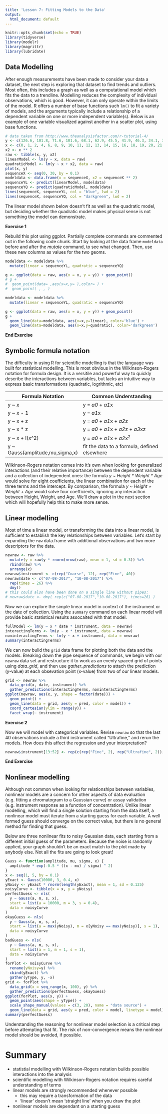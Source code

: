 ```yaml
---
title: 'Lesson 7: Fitting Models to the Data'
output:
  html_document: default
---
```


```r
knitr::opts_chunk$set(echo = TRUE)
library(tidyverse)
library(modelr)
library(magrittr)
library(lubridate)
```

## Data Modelling

After enough measurements have been made to consider your data a dataset, the next step is exploring that dataset to find trends and outliers. Most often, this includes a graph as well as a computational model which fits the data to a trendline. Modelling reduces the complexity of individual observations, which is good. However, it can only operate within the limits of the model. R offers a number of base functions such `lm()` to fit a variety of models, and the arguments typically include a relationship of a dependent variable on one or more independent variable(s). Below is an example of one variable visualized against another in a scatter plot, using base functions.

```r
# data taken from http://www.theanalysisfactor.com/r-tutorial-4/
y <- c(126.6, 101.8, 71.6, 101.6, 68.1, 62.9, 45.5, 41.9, 46.3, 34.1, 38.2, 41.7, 24.7, 41.5, 36.6, 19.6, 22.8, 29.6, 23.5, 15.3, 13.4, 26.8, 9.8, 18.8, 25.9, 19.3)
x <- c(0, 1, 2, 4, 6, 8, 9, 10, 11, 12, 13, 14, 15, 16, 18, 19, 20, 21, 22, 24, 25, 26, 27, 28, 29, 30)
x2 <- x ** 2
raw <- tibble(x, y, x2)
linearModel <- lm(y ~ x, data = raw)
quadraticModel <- lm(y ~ x + x2, data = raw)
plot(x, y)
sequenceX <- seq(0, 30, by = 0.1)
modeldata <- data.frame(x = sequenceX, x2 = sequenceX ** 2)
sequenceYL <- predict(linearModel, modeldata)
sequenceYQ <- predict(quadraticModel, modeldata)
lines(sequenceX, sequenceYL, col = "blue", lwd = 2)
lines(sequenceX, sequenceYQ, col = "darkgreen", lwd = 2)
```

The linear model shown below doesn't fit as well as the quadratic model, but deciding whether the quadratic model makes physical sense is not something the model can demonstrate.

**Exercise 1** 

Rebuild this plot using ggplot. Partially complete commands are commented out in the following code chunk. Start by looking at the data frame `modeldata` before and after the *mutate* command, to see what changed. Then, use these new columns as values for the two geoms.

```r
modeldata <- modeldata %>%
  mutate(linear = sequenceYL, quadratic = sequenceYQ)

g <- ggplot(data = raw, aes(x = x, y = y)) + geom_point()
# g +
#  geom_point(data= ,aes(x=x,y= ),color= ) +
#  geom_point( , , )
```

```r
modeldata <- modeldata %>%
  mutate(linear = sequenceYL, quadratic = sequenceYQ)

g <- ggplot(data = raw, aes(x = x, y = y)) + geom_point()
g + 
  geom_line(data=modeldata, aes(x=x,y=linear), color='blue') + 
  geom_line(data=modeldata, aes(x=x,y=quadratic), color='darkgreen')
```

**End Exercise**

## Symbolic formula notation

The difficulty in using R for scientific modelling is that the language was built for statistical modelling. This is most obvious in the Wilkinson-Rogers notation for formula design. It is a versitile and powerful way to quickly describe the interactions between variables, but lacks an intuitive way to express basic transformations (quadratic, logrithmic, etc)

Formula Notation  | Common Understanding
---------------- | --------------------
y ~ x | y = *a0* + *a1*x
y ~ x - 1 | y = *a1*x
y ~ x + z | y = *a0* + *a1*x + *a2*z
y ~ x * z | y = *a0* + *a1*x + *a2*z + *a3*xz
y ~ x + I(x^2) | y = *a0* + *a1*x + *a2*x^2^
y ~ Gauss(amplitude,mu,sigma,x) | fit the data to a formula, defined elsewhere

Wilkinson-Rogers notation comes into it's own when looking for generalized interactions (and their relative importance) between the dependent variable and a collection of independent ones: the formula _y ~ Height * Weight * Age_ would solve for eight coefficients, the linear combination for each of the three terms and the intercept. By comparison, the formula _y ~ Height + Weight + Age_ would solve four coefficients, ignoring any interaction between Height, Weight, and Age. We'll draw a plot in the next section which will hopefully help this to make more sense.

## Linear modelling

Most of time a linear model, or transforming the data into a linear model, is sufficient to establish the key relationships between variables. Let's start by expanding the `raw` data.frame with additional observations and two more descriptors for the data.

```r
newraw <- raw %>%
  mutate(y = raw$y * rnorm(nrow(raw), mean = 1, sd = 0.3)) %>%
  rbind(raw) %>%
  arrange(x)
newraw$instrument <- c(rep("Coarse", 12), rep("Fine", 40))
newraw$date <- c("07-08-2017", "10-08-2017") %>%
  rep(times = 26) %>%
  dmy() 
# this could also have been done on a single line without pipes: 
# newraw$date <- dmy( rep(c("07-08-2017","10-08-2017"), times=26) )
```

Now we can explore the simple linear model in context of the instrument or the date of collection. Using the `summary` command on each linear model will provide basic statistical results assocaited with that model.

```r
fullModel <- lm(y ~ x * date * instrument, data = newraw)
interactingTerms <- lm(y ~ x * instrument, data = newraw)
noninteractingTerms <- lm(y ~ x + instrument, data = newraw)
summary(interactingTerms)
```

We can now bulid the `grid` data frame for plotting both the data and the models. Breaking down the pipe sequence of commands, we begin with our `newraw` data set and restructure it to work as an evenly spaced grid of points using *data_grid*, and then use *gather_predictions* to attach the prediction (y-value) at each obsevation point (x-value) from two of our linear models.

```r
grid <- newraw %>%
  data_grid(x, date, instrument) %>%
  gather_predictions(interactingTerms, noninteractingTerms)
ggplot(newraw, aes(x, y, shape = factor(date))) +
  geom_point() +
  geom_line(data = grid, aes(y = pred, color = model)) +
  coord_cartesian(ylim = range(y)) +
  facet_wrap(~ instrument)
```

**Exercise 2** 

Now we will model with categorical variables. Revise `newraw` so that the last 40 observations include a third instrument called "Ultrafine," and rerun the models. How does this affect the regression and your interpretation?

```r
newraw$instrument[13:52] <- rep(c(rep("Fine", 2), rep("Ultrafine", 2)), 10)
```

**End Exercise**

## Nonlinear modelling

Although not common when looking for relationships between variables, nonlinear models are a concern for other aspects of data evaluation (e.g. fitting a chromatogram to a Gaussian curve) or assay validation (e.g. instrument response as a function of concentration). Unlike linear modelling, which will find a single solution starting from the data itself, a nonlinear model must iterate from a starting guess for each variable. A well formed guess should converge on the correct value, but there is no general method for finding that guess.

Below are three nonlinear fits to noisy Gaussian data, each starting from a different initial guess of the parameters. Because the noise is randomly applied, your graph shouldn't be an exact match to the plot made by anybody else. Not all the fits are going to look great!  
```r
Gauss <- function(amplitude, mu, sigma, x) {
  amplitude * exp(-0.5 * ((x - mu) / sigma) ^ 2)
}
x <- seq(1, 5, by = 0.1)
yExact <- Gauss(10000, 3, 0.4, x)
yNoisy <- yExact * rnorm(length(yExact), mean = 1, sd = 0.125)
noisyCurve <- tibble(x = x, y = yNoisy)
perfectGuess <- nls(
  y ~ Gauss(a, m, s, x),
  start = list(a = 10000, m = 3, s = 0.4),
  data = noisyCurve
)
okayGuess <- nls(
  y ~ Gauss(a, m, s, x),
  start = list(a = max(yNoisy), m = x[yNoisy == max(yNoisy)], s = 1),
  data = noisyCurve
)
badGuess <- nls(
  y ~ Gauss(a, m, s, x),
  start = list(a = 1, m = 1, s = 1),
  data = noisyCurve
)
forPlot <- noisyCurve %>% 
  rename(yNoisy=y) %>% 
  cbind(yExact) %>% 
  gather(yType, y, -x)
grid <- forPlot %>%
  data_grid(x = seq_range(x, 100), y) %>%
  gather_predictions(perfectGuess, okayGuess)
ggplot(forPlot, aes(x, y)) +
  geom_point(aes(shape = yType)) +
  scale_shape_manual(values = c(3, 20), name = "data source") +
  geom_line(data = grid, aes(y = pred, color = model, linetype = model), size = 1)
summary(perfectGuess)
```

Understanding the reasoning for nonlinear model selection is a critical step before attempting that fit. The risk of non-convergence means the nonlinear model should be avoided, if possible.

# Summary
- statistial modelling with Wilkinson-Rogers notation builds possible interactions into the analysis
- scientific modelling with Wilkinson-Rogers notation requires careful understanding of terms
- linear models are strongly recommended whenever possible
  - this may require a transformation of the data
  - 'linear' doesn't mean 'straight line' when you draw the plot
- nonlinear models are dependant on a starting guess
